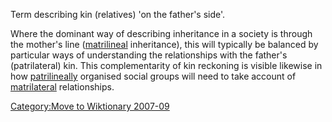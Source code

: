 [[Category:Move to Wiktionary 2007-09]]
Term describing kin (relatives) 'on the father's side'.

Where the dominant way of describing inheritance in a society is through the mother's line ([[matrilineal]] inheritance), this will typically be balanced by particular ways of understanding the relationships with the father's (patrilateral) kin. This complementarity of kin reckoning is visible likewise in how [[patrilineal]]ly organised social groups will need to take account of [[matrilateral]] relationships.


{{stub}}
{{Uncategorized|date=September 2007}}